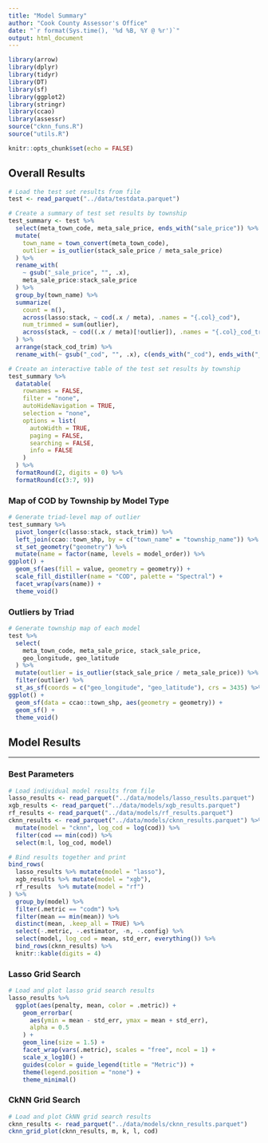 ---
title: "Model Summary"
author: "Cook County Assessor's Office"
date: "`r format(Sys.time(), '%d %B, %Y @ %r')`"
output: html_document
---

```{r setup, include=FALSE}
library(arrow)
library(dplyr)
library(tidyr)
library(DT)
library(sf)
library(ggplot2)
library(stringr)
library(ccao)
library(assessr)
source("cknn_funs.R")
source("utils.R")

knitr::opts_chunk$set(echo = FALSE)
```

## Overall Results

```{r, message=FALSE}
# Load the test set results from file
test <- read_parquet("../data/testdata.parquet")

# Create a summary of test set results by township
test_summary <- test %>%
  select(meta_town_code, meta_sale_price, ends_with("sale_price")) %>%
  mutate(
    town_name = town_convert(meta_town_code),
    outlier = is_outlier(stack_sale_price / meta_sale_price)
  ) %>%
  rename_with(
    ~ gsub("_sale_price", "", .x),
    meta_sale_price:stack_sale_price
  ) %>%
  group_by(town_name) %>%
  summarize(
    count = n(),
    across(lasso:stack, ~ cod(.x / meta), .names = "{.col}_cod"),
    num_trimmed = sum(outlier),
    across(stack, ~ cod((.x / meta)[!outlier]), .names = "{.col}_cod_trim")
  ) %>%
  arrange(stack_cod_trim) %>%
  rename_with(~ gsub("_cod", "", .x), c(ends_with("_cod"), ends_with("_trim")))

# Create an interactive table of the test set results by township
test_summary %>%
  datatable(
    rownames = FALSE,
    filter = "none",
    autoHideNavigation = TRUE,
    selection = "none",
    options = list(
      autoWidth = TRUE,
      paging = FALSE,
      searching = FALSE,
      info = FALSE
    )
  ) %>%
  formatRound(2, digits = 0) %>%
  formatRound(c(3:7, 9))

```

### Map of COD by Township by Model Type

```{r}
# Generate triad-level map of outlier
test_summary %>%
  pivot_longer(c(lasso:stack, stack_trim)) %>%
  left_join(ccao::town_shp, by = c("town_name" = "township_name")) %>%
  st_set_geometry("geometry") %>%
  mutate(name = factor(name, levels = model_order)) %>%
ggplot() +
  geom_sf(aes(fill = value, geometry = geometry)) +
  scale_fill_distiller(name = "COD", palette = "Spectral") +
  facet_wrap(vars(name)) +
  theme_void()
```

### Outliers by Triad

```{r, message = FALSE, out.width='100%'}
# Generate township map of each model
test %>%
  select(
    meta_town_code, meta_sale_price, stack_sale_price,
    geo_longitude, geo_latitude
  ) %>%
  mutate(outlier = is_outlier(stack_sale_price / meta_sale_price)) %>%
  filter(outlier) %>%
  st_as_sf(coords = c("geo_longitude", "geo_latitude"), crs = 3435) %>%
ggplot() +
  geom_sf(data = ccao::town_shp, aes(geometry = geometry)) +
  geom_sf() +
  theme_void()
```

## Model Results

---

### Best Parameters

```{r}

# Load individual model results from file
lasso_results <- read_parquet("../data/models/lasso_results.parquet")
xgb_results <- read_parquet("../data/models/xgb_results.parquet")
rf_results <- read_parquet("../data/models/rf_results.parquet")
cknn_results <- read_parquet("../data/models/cknn_results.parquet") %>%
  mutate(model = "cknn", log_cod = log(cod)) %>%
  filter(cod == min(cod)) %>%
  select(m:l, log_cod, model) 

# Bind results together and print
bind_rows(
  lasso_results %>% mutate(model = "lasso"),
  xgb_results %>% mutate(model = "xgb"),
  rf_results  %>% mutate(model = "rf")
) %>%
  group_by(model) %>%
  filter(.metric == "codm") %>%
  filter(mean == min(mean)) %>%
  distinct(mean, .keep_all = TRUE) %>%
  select(-.metric, -.estimator, -n, -.config) %>%
  select(model, log_cod = mean, std_err, everything()) %>%
  bind_rows(cknn_results) %>%
  knitr::kable(digits = 4)


```

### Lasso Grid Search

```{r, warning=FALSE}
# Load and plot lasso grid search results
lasso_results %>%
  ggplot(aes(penalty, mean, color = .metric)) +
    geom_errorbar(
      aes(ymin = mean - std_err, ymax = mean + std_err),
      alpha = 0.5
    ) +
    geom_line(size = 1.5) +
    facet_wrap(vars(.metric), scales = "free", ncol = 1) +
    scale_x_log10() +
    guides(color = guide_legend(title = "Metric")) +
    theme(legend.position = "none") +
    theme_minimal()
```

### CkNN Grid Search

```{r, message = FALSE}
# Load and plot CkNN grid search results
cknn_results <- read_parquet("../data/models/cknn_results.parquet")
cknn_grid_plot(cknn_results, m, k, l, cod) 
```



